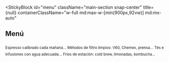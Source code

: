 
<StickyBlock
  id="menu"
  className="main-section snap-center"
  title={null}
  containerClassName="w-full md:max-w-[min(900px,92vw)] md:mx-auto"
>
  <Reveal preset="up"><h2 className="text-2xl md:text-4xl font-semibold mb-4 md:mb-6">Menú</h2></Reveal>

  <div className="space-y-6 md:space-y-8">
    <Sub id="espresso" preset="up">Espresso calibrado cada mañana…</Sub>
    <Sub id="filtro" preset="left">Métodos de filtro limpios: V60, Chemex, prensa…</Sub>
    <Sub id="te" preset="right">Tés e infusiones con agua adecuada…</Sub>
    <Sub id="frio" preset="fade">Fríos de estación: cold brew, limonadas, kombucha…</Sub>
  </div>
</StickyBlock>